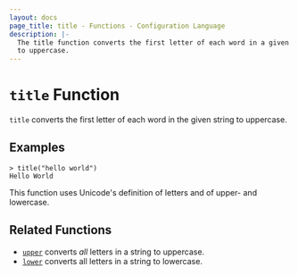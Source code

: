 ```yaml
---
layout: docs
page_title: title - Functions - Configuration Language
description: |-
  The title function converts the first letter of each word in a given string
  to uppercase.
---
```


# `title` Function

`title` converts the first letter of each word in the given string to uppercase.

## Examples

```shell-session
> title("hello world")
Hello World
```

This function uses Unicode's definition of letters and of upper- and lowercase.

## Related Functions

- [`upper`](/nomad/docs/reference/hcl2/functions/string/upper) converts _all_ letters in a string to uppercase.
- [`lower`](/nomad/docs/reference/hcl2/functions/string/lower) converts all letters in a string to lowercase.

